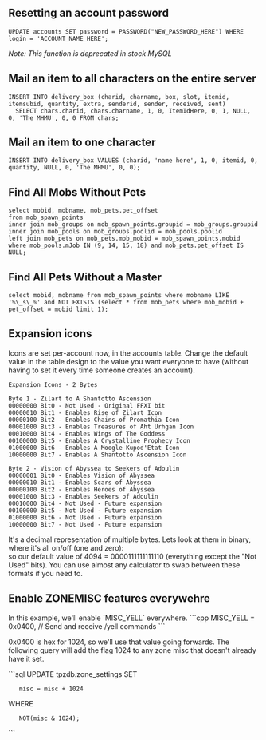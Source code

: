 == Resetting an account password ==

<pre>
UPDATE accounts SET password = PASSWORD("NEW_PASSWORD_HERE") WHERE login = 'ACCOUNT_NAME_HERE';
</pre>
''Note: This function is deprecated in stock MySQL''

== Mail an item to all characters on the entire server ==
<pre>
INSERT INTO delivery_box (charid, charname, box, slot, itemid, itemsubid, quantity, extra, senderid, sender, received, sent)
  SELECT chars.charid, chars.charname, 1, 0, ItemIdHere, 0, 1, NULL, 0, 'The MHMU', 0, 0 FROM chars;
</pre>

== Mail an item to one character ==
<pre>
INSERT INTO delivery_box VALUES (charid, 'name here', 1, 0, itemid, 0, quantity, NULL, 0, 'The MHMU', 0, 0);
</pre>

== Find All Mobs Without Pets ==

<pre>
select mobid, mobname, mob_pets.pet_offset 
from mob_spawn_points 
inner join mob_groups on mob_spawn_points.groupid = mob_groups.groupid 
inner join mob_pools on mob_groups.poolid = mob_pools.poolid 
left join mob_pets on mob_pets.mob_mobid = mob_spawn_points.mobid 
where mob_pools.mJob IN (9, 14, 15, 18) and mob_pets.pet_offset IS NULL;
</pre>

== Find All Pets Without a Master ==

<pre>
select mobid, mobname from mob_spawn_points where mobname LIKE '%\_s\_%' and NOT EXISTS (select * from mob_pets where mob_mobid + pet_offset = mobid limit 1);
</pre>

== Expansion icons ==
Icons are set per-account now, in the accounts table. Change the default value in the table design to the value you want everyone to have (without having to set it every time someone creates an account).
<pre>
Expansion Icons - 2 Bytes

Byte 1 - Zilart to A Shantotto Ascension
00000000 Bit0 - Not Used - Original FFXI bit
00000010 Bit1 - Enables Rise of Zilart Icon
00000100 Bit2 - Enables Chains of Promathia Icon
00001000 Bit3 - Enables Treasures of Aht Urhgan Icon
00010000 Bit4 - Enables Wings of The Goddess
00100000 Bit5 - Enables A Crystalline Prophecy Icon
01000000 Bit6 - Enables A Moogle Kupod'Etat Icon
10000000 Bit7 - Enables A Shantotto Ascension Icon

Byte 2 - Vision of Abyssea to Seekers of Adoulin
00000001 Bit0 - Enables Vision of Abyssea
00000010 Bit1 - Enables Scars of Abyssea
00000100 Bit2 - Enables Heroes of Abyssea
00001000 Bit3 - Enables Seekers of Adoulin
00010000 Bit4 - Not Used - Future expansion
00100000 Bit5 - Not Used - Future expansion
01000000 Bit6 - Not Used - Future expansion
10000000 Bit7 - Not Used - Future expansion
</pre>

It's a decimal representation of multiple bytes. Lets look at them in binary, where it's all on/off (one and zero):<br>
so our default value of 4094 = 0000111111111110 (everything except the "Not Used" bits). You can use almost any calculator to swap between these formats if you need to.

== Enable ZONEMISC features everywehre ==
In this example, we'll enable `MISC_YELL` everywhere.
```cpp
MISC_YELL = 0x0400, // Send and receive /yell commands
```

0x0400 is hex for 1024, so we'll use that value going forwards. The following query will add the flag 1024 to any zone misc that doesn't already have it set.

```sql
UPDATE tpzdb.zone_settings 
SET 
    misc = misc + 1024
WHERE
    NOT(misc & 1024);
```